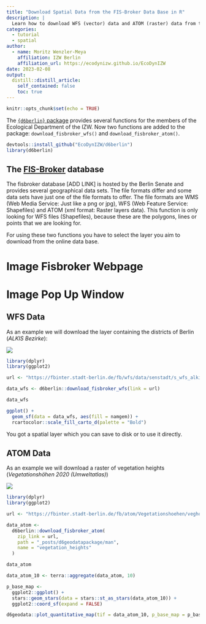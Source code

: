 ```yaml
---
title: "Download Spatial Data from the FIS-Broker Data Base in R"
description: |
  Learn how to download WFS (vector) data and ATOM (raster) data from the fisbroker data base using the our custom functions download_fisbroker_wfs() and download_fisbroker_atom().
categories:
  - tutorial
  - spatial
author:
  - name: Moritz Wenzler-Meya
    affiliation: IZW Berlin
    affiliation_url: https://ecodynizw.github.io/EcoDynIZW
date: 2023-02-08
output:
  distill::distill_article:
    self_contained: false
    toc: true
---
```


```r
knitr::opts_chunk$set(echo = TRUE)
```

The [`{d6berlin}` package](https://github.com/EcoDynIZW/d6berlin) provides several functions for the members of the Ecological Department of the IZW. Now two functions are added to the package: `download_fisbroker_wfs()` and `download_fisbroker_atom()`.

```r
devtools::install_github("EcoDynIZW/d6berlin")
library(d6berlin)
```

## The [FIS-Broker](https://fbinter.stadt-berlin.de/fb/index.jsp) database

The fisbroker database [ADD LINK] is hosted by the Berlin Senate and provides several geographical data sets. The file formats differ and some data sets have just one of the file formats to offer. The file formats are WMS (Web Media Service: Just like a png or jpg), WFS (Web Feature Service: Shapefiles) and ATOM (xml format: Raster layers data). This function is only looking for WFS files (Shapefiles), because these are the polygons, lines or points that we are looking for. 

For using these two functions you have to select the layer you aim to download from the online data base. 

# Image Fisbroker Webpage

# Image Pop Up Window

## WFS Data

As an example we will download the layer containing the districts of Berlin (*ALKIS Bezirke*):

![](man/fisbroker_site_wfs_comb.PNG)

```r
library(dplyr)
library(ggplot2)

url <- "https://fbinter.stadt-berlin.de/fb/wfs/data/senstadt/s_wfs_alkis_bezirk"

data_wfs <- d6berlin::download_fisbroker_wfs(link = url)

data_wfs

ggplot() +
  geom_sf(data = data_wfs, aes(fill = namgem)) +
  rcartocolor::scale_fill_carto_d(palette = "Bold")
```

You got a spatial layer which you can save to disk or to use it directly.

## ATOM Data 

As an example we will download a raster of vegetation heights (*Vegetationshöhen 2020 (Umweltatlas)*)

![](man/fisbroker_site_atom_comb.PNG)

```r
library(dplyr)
library(ggplot2)

url <- "https://fbinter.stadt-berlin.de/fb/atom/Vegetationshoehen/veghoehe_2020.zip"

data_atom <-
  d6berlin::download_fisbroker_atom(
    zip_link = url,
    path = "_posts/d6geodatapackage/man",
    name = "vegetation_heights"
  )

data_atom

data_atom_10 <- terra::aggregate(data_atom, 10)

p_base_map <-
  ggplot2::ggplot() +
  stars::geom_stars(data = stars::st_as_stars(data_atom_10)) +
  ggplot2::coord_sf(expand = FALSE)

d6geodata::plot_quantitative_map(tif = data_atom_10, p_base_map = p_base_map)
```
